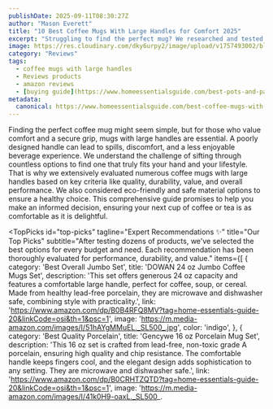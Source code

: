 ```yaml
---
publishDate: 2025-09-11T08:30:27Z
author: "Mason Everett"
title: "10 Best Coffee Mugs With Large Handles for Comfort 2025"
excerpt: "Struggling to find the perfect mug? We researched and tested the best coffee mugs with large handles to help you enjoy your drinks comfortably every day."
image: https://res.cloudinary.com/dky6urpy2/image/upload/v1757493002/blog_image_1757493002_e1qdse.webp
category: "Reviews"
tags:
  - coffee mugs with large handles
  - Reviews products
  - amazon reviews
  - [buying guide](https://www.homeessentialsguide.com/best-pots-and-pans-with-removable-handles)
metadata:
  canonical: https://www.homeessentialsguide.com/best-coffee-mugs-with-large-handles
---
```



Finding the perfect coffee mug might seem simple, but for those who value comfort and a secure grip, mugs with large handles are essential. A poorly designed handle can lead to spills, discomfort, and a less enjoyable beverage experience. We understand the challenge of sifting through countless options to find one that truly fits your hand and your lifestyle. That is why we extensively evaluated numerous coffee mugs with large handles based on key criteria like quality, durability, value, and overall performance. We also considered eco-friendly and safe material options to ensure a healthy choice. This comprehensive guide promises to help you make an informed decision, ensuring your next cup of coffee or tea is as comfortable as it is delightful.

<TopPicks
  id="top-picks"
  tagline="Expert Recommendations ✨"
  title="Our Top Picks"
  subtitle="After testing dozens of products, we've selected the best options for every budget and need. Each recommendation has been thoroughly evaluated for performance, durability, and value."
  items={[
    {
      category: 'Best Overall Jumbo Set',
      title: 'DOWAN 24 oz Jumbo Coffee Mugs Set',
      description: 'This set offers generous 24 oz capacity and features a comfortable large handle, perfect for coffee, soup, or cereal. Made from healthy lead-free porcelain, they are microwave and dishwasher safe, combining style with practicality.',
      link: 'https://www.amazon.com/dp/B0B4RFQ8MV?tag=home-essentials-guide-20&linkCode=osi&th=1&psc=1',
      image: 'https://m.media-amazon.com/images/I/51hAYgMMuEL._SL500_.jpg',
      color: 'indigo',
    },
    {
      category: 'Best Quality Porcelain',
      title: 'Gencywe 16 oz Porcelain Mug Set',
      description: 'This 16 oz set is crafted from lead-free, non-toxic grade A porcelain, ensuring high quality and chip resistance. The comfortable handle keeps fingers cool, and the elegant design adds sophistication to any setting. They are microwave and dishwasher safe.',
      link: 'https://www.amazon.com/dp/B0CRHTZQTD?tag=home-essentials-guide-20&linkCode=osi&th=1&psc=1',
      image: 'https://m.media-amazon.com/images/I/41k0H9-oaxL._SL500_.